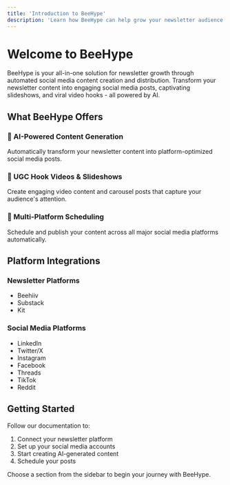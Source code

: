 ```yaml
---
title: 'Introduction to BeeHype'
description: 'Learn how BeeHype can help grow your newsletter audience through automated social media content'
---
```


# Welcome to BeeHype

BeeHype is your all-in-one solution for newsletter growth through automated social media content creation and distribution. Transform your newsletter content into engaging social media posts, captivating slideshows, and viral video hooks - all powered by AI.

## What BeeHype Offers

### 🤖 AI-Powered Content Generation
Automatically transform your newsletter content into platform-optimized social media posts.

### 🎥 UGC Hook Videos & Slideshows
Create engaging video content and carousel posts that capture your audience's attention.

### 📅 Multi-Platform Scheduling
Schedule and publish your content across all major social media platforms automatically.

## Platform Integrations

### Newsletter Platforms
- Beehiiv
- Substack
- Kit

### Social Media Platforms
- LinkedIn
- Twitter/X
- Instagram
- Facebook
- Threads
- TikTok
- Reddit

## Getting Started

Follow our documentation to:
1. Connect your newsletter platform
2. Set up your social media accounts
3. Start creating AI-generated content
4. Schedule your posts

Choose a section from the sidebar to begin your journey with BeeHype. 